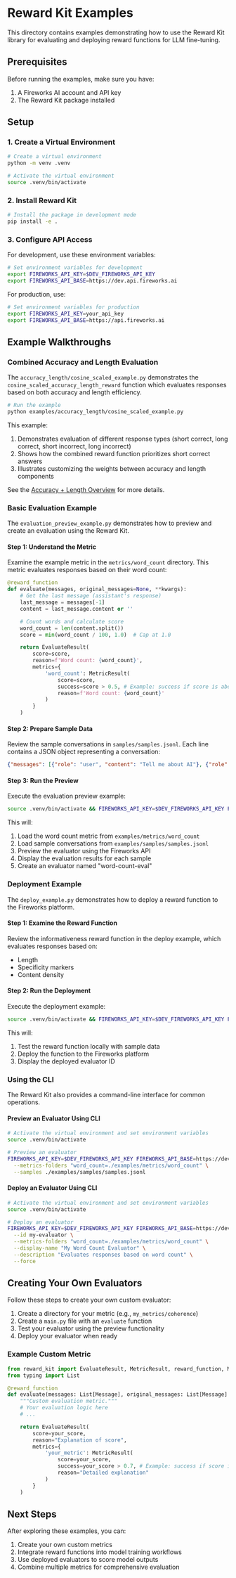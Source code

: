 # Reward Kit Examples

This directory contains examples demonstrating how to use the Reward Kit library for evaluating and deploying reward functions for LLM fine-tuning.

## Prerequisites

Before running the examples, make sure you have:

1. A Fireworks AI account and API key
2. The Reward Kit package installed

## Setup

### 1. Create a Virtual Environment

```bash
# Create a virtual environment
python -m venv .venv

# Activate the virtual environment
source .venv/bin/activate
```

### 2. Install Reward Kit

```bash
# Install the package in development mode
pip install -e .
```

### 3. Configure API Access

For development, use these environment variables:

```bash
# Set environment variables for development
export FIREWORKS_API_KEY=$DEV_FIREWORKS_API_KEY
export FIREWORKS_API_BASE=https://dev.api.fireworks.ai
```

For production, use:

```bash
# Set environment variables for production
export FIREWORKS_API_KEY=your_api_key
export FIREWORKS_API_BASE=https://api.fireworks.ai
```

## Example Walkthroughs

### Combined Accuracy and Length Evaluation

The `accuracy_length/cosine_scaled_example.py` demonstrates the `cosine_scaled_accuracy_length_reward` function which evaluates responses based on both accuracy and length efficiency.

```bash
# Run the example
python examples/accuracy_length/cosine_scaled_example.py
```

This example:
1. Demonstrates evaluation of different response types (short correct, long correct, short incorrect, long incorrect)
2. Shows how the combined reward function prioritizes short correct answers
3. Illustrates customizing the weights between accuracy and length components

See the [Accuracy + Length Overview](accuracy_length/accuracy_length_overview.mdx) for more details.

### Basic Evaluation Example

The `evaluation_preview_example.py` demonstrates how to preview and create an evaluation using the Reward Kit.

#### Step 1: Understand the Metric

Examine the example metric in the `metrics/word_count` directory. This metric evaluates responses based on their word count:

```python
@reward_function
def evaluate(messages, original_messages=None, **kwargs):
    # Get the last message (assistant's response)
    last_message = messages[-1]
    content = last_message.content or ''

    # Count words and calculate score
    word_count = len(content.split())
    score = min(word_count / 100, 1.0)  # Cap at 1.0

    return EvaluateResult(
        score=score,
        reason=f'Word count: {word_count}',
        metrics={
            'word_count': MetricResult(
                score=score,
                success=score > 0.5, # Example: success if score is above 0.5
                reason=f'Word count: {word_count}'
            )
        }
    )
```

#### Step 2: Prepare Sample Data

Review the sample conversations in `samples/samples.jsonl`. Each line contains a JSON object representing a conversation:

```json
{"messages": [{"role": "user", "content": "Tell me about AI"}, {"role": "assistant", "content": "AI refers to systems designed to mimic human intelligence."}]}
```

#### Step 3: Run the Preview

Execute the evaluation preview example:

```bash
source .venv/bin/activate && FIREWORKS_API_KEY=$DEV_FIREWORKS_API_KEY FIREWORKS_API_BASE=https://dev.api.fireworks.ai python examples/evaluation_preview_example.py
```

This will:
1. Load the word count metric from `examples/metrics/word_count`
2. Load sample conversations from `examples/samples/samples.jsonl`
3. Preview the evaluator using the Fireworks API
4. Display the evaluation results for each sample
5. Create an evaluator named "word-count-eval"

### Deployment Example

The `deploy_example.py` demonstrates how to deploy a reward function to the Fireworks platform.

#### Step 1: Examine the Reward Function

Review the informativeness reward function in the deploy example, which evaluates responses based on:
- Length
- Specificity markers
- Content density

#### Step 2: Run the Deployment

Execute the deployment example:

```bash
source .venv/bin/activate && FIREWORKS_API_KEY=$DEV_FIREWORKS_API_KEY FIREWORKS_API_BASE=https://dev.api.fireworks.ai python examples/deploy_example.py
```

This will:
1. Test the reward function locally with sample data
2. Deploy the function to the Fireworks platform
3. Display the deployed evaluator ID

### Using the CLI

The Reward Kit also provides a command-line interface for common operations.

#### Preview an Evaluator Using CLI

```bash
# Activate the virtual environment and set environment variables
source .venv/bin/activate

# Preview an evaluator
FIREWORKS_API_KEY=$DEV_FIREWORKS_API_KEY FIREWORKS_API_BASE=https://dev.api.fireworks.ai reward-kit preview \
  --metrics-folders "word_count=./examples/metrics/word_count" \
  --samples ./examples/samples/samples.jsonl
```

#### Deploy an Evaluator Using CLI

```bash
# Activate the virtual environment and set environment variables
source .venv/bin/activate

# Deploy an evaluator
FIREWORKS_API_KEY=$DEV_FIREWORKS_API_KEY FIREWORKS_API_BASE=https://dev.api.fireworks.ai reward-kit deploy \
  --id my-evaluator \
  --metrics-folders "word_count=./examples/metrics/word_count" \
  --display-name "My Word Count Evaluator" \
  --description "Evaluates responses based on word count" \
  --force
```

## Creating Your Own Evaluators

Follow these steps to create your own custom evaluator:

1. Create a directory for your metric (e.g., `my_metrics/coherence`)
2. Create a `main.py` file with an `evaluate` function
3. Test your evaluator using the preview functionality
4. Deploy your evaluator when ready

### Example Custom Metric

```python
from reward_kit import EvaluateResult, MetricResult, reward_function, Message
from typing import List

@reward_function
def evaluate(messages: List[Message], original_messages: List[Message] = list(), **kwargs):
    """Custom evaluation metric."""
    # Your evaluation logic here
    # ...

    return EvaluateResult(
        score=your_score,
        reason="Explanation of score",
        metrics={
            'your_metric': MetricResult(
                score=your_score,
                success=your_score > 0.7, # Example: success if score is above 0.7
                reason="Detailed explanation"
            )
        }
    )
```

## Next Steps

After exploring these examples, you can:

1. Create your own custom metrics
2. Integrate reward functions into model training workflows
3. Use deployed evaluators to score model outputs
4. Combine multiple metrics for comprehensive evaluation
